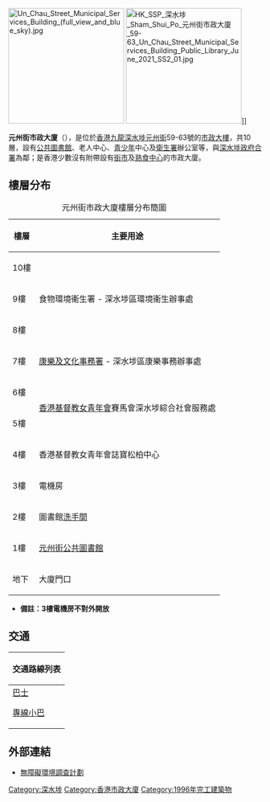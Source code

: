 [[File:Un_Chau_Street_Municipal_Services_Building_(full_view_and_blue_sky).jpg|230px]]
[[File:HK_SSP_深水埗_Sham_Shui_Po_元州街市政大廈_59-63_Un_Chau_Street_Municipal_Services_Building_Public_Library_June_2021_SS2_01.jpg|230px]]]]

'''元州街市政大廈'''（{{lang-en|'''Un Chau Street Municipal Services Building'''}}），是位於[[香港|香港]][[九龍|九龍]][[深水埗|深水埗]][[元州街|元州街]]59-63號的[[市政大樓|市政大樓]]，共10層，設有[[公共圖書館|公共圖書館]]、老人中心、[[青少年|青少年]]中心及[[衛生署|衛生署]]辦公室等，與[[深水埗政府合署|深水埗政府合署]]為鄰；是香港少數沒有附帶設有[[街市|街市]]及[[熟食中心|熟食中心]]的市政大廈。

==樓層分布==
{| class="wikitable"
|+元州街市政大廈樓層分布簡圖
!樓層
!主要用途
|-
|10樓
| rowspan="3" |食物環境衞生署 - 深水埗區環境衞生辦事處
|-
|9樓
|-
|8樓
|-
|7樓
|[[康樂及文化事務署|康樂及文化事務署]] - 深水埗區康樂事務辦事處
|-
|6樓
| rowspan="2" |[[香港基督教女青年會|香港基督教女青年會]]賽馬會深水埗綜合社會服務處
|-
|5樓
|-
|4樓
|香港基督教女青年會誌寶松柏中心
|-
|3樓
|電機房
|-
|2樓
|圖書館[[洗手間|洗手間]]
|-
|1樓
|[[元州街公共圖書館|元州街公共圖書館]]
|-
|地下
|大廈門口
|}
*'''備註：3樓電機房不對外開放'''

==交通==
{| class="mw-collapsible mw-collapsed wikitable" style="background:white; margin: 0 auto; width: auto;" 
! 交通路線列表
|-
|
;[[香港巴士|巴士]]
{{九龍新界巴士簡單列表|2B|2F|6|6C|6D|36B|72|86|86A|214|214P|702|702B|N214|N241}}
;[[香港小巴|專線小巴]]
{{九龍專線小巴簡單列表|42}}
{{新界專線小巴簡單列表|97A}}
|}

==外部連結==
*[http://www.pof.org.hk/new/s243a.php?id=22761 無障礙環境調查計劃] {{Wayback|url=http://www.pof.org.hk/new/s243a.php?id=22761 |date=20181005062658 }}

{{commons category|Un Chau Street Municipal Services Building}}
{{香港市政大廈}}

[[Category:深水埗|Category:深水埗]]
[[Category:香港市政大廈|Category:香港市政大廈]]
[[Category:1996年完工建築物|Category:1996年完工建築物]]